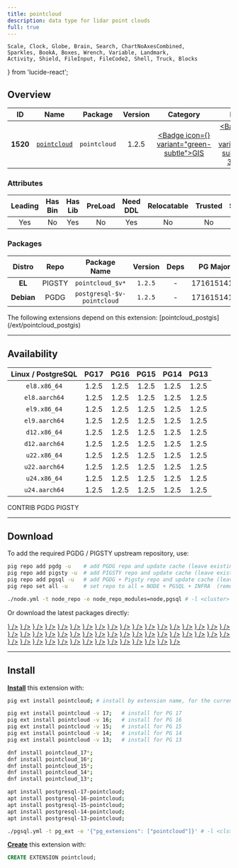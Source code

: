 ```yaml
---
title: pointcloud
description: data type for lidar point clouds
full: true
---
```


    Scale, Clock, Globe, Brain, Search, ChartNoAxesCombined,
    Sparkles, BookA, Boxes, Wrench, Variable, Landmark,
    Activity, Shield, FileInput, FileCode2, Shell, Truck, Blocks
} from 'lucide-react';

## Overview

| <TooltipIconButton tooltip="Extension unique identifier" side="top">ID</TooltipIconButton> | <TooltipIconButton tooltip="Extension name" side="top">Name</TooltipIconButton> | <TooltipIconButton tooltip="Package name for installation" side="top">Package</TooltipIconButton> | <TooltipIconButton tooltip="Latest available extension version" side="top">Version</TooltipIconButton> | <TooltipIconButton tooltip="Extension category" side="top">Category</TooltipIconButton> | <TooltipIconButton tooltip="Open source license" side="top">License</TooltipIconButton> | <TooltipIconButton tooltip="Programming language" side="top">Lang</TooltipIconButton> |
|:--------:|:--------:|:----------:|:--------------:|:---------------------------------------:|:------------------------------------------------------:|:----:|
| **1520** | [`pointcloud`](https://github.com/pgpointcloud/pointcloud) | `pointcloud` | 1.2.5 | <a href="/ext/gis" className="no-underline"><Badge icon={<Globe />} variant="green-subtle">GIS</Badge></a> | <a href="/ext/list/license#bsd-3-clause" className="no-underline"><Badge icon={<Scale />} variant="blue-subtle">BSD 3-Clause</Badge></a> | <a href="/ext/list/lang#c"><Badge icon={<FileCode2 />} variant="blue-subtle">C</Badge></a> |

### Attributes

| <TooltipIconButton tooltip="The Primary Leading extension in the Package" side="top">Leading</TooltipIconButton> | <TooltipIconButton tooltip="Contains binary utils" side="top">Has Bin</TooltipIconButton> | <TooltipIconButton tooltip="Contains .so shared library files" side="top">Has Lib</TooltipIconButton> | <TooltipIconButton tooltip="Requires preloading via shared_preload_libraries" side="top">PreLoad</TooltipIconButton> | <TooltipIconButton tooltip="Requires CREATE EXTENSION DDL command" side="top">Need DDL</TooltipIconButton> | <TooltipIconButton tooltip="Can be installed in any schema" side="top">Relocatable</TooltipIconButton> | <TooltipIconButton tooltip="Can be created by non-superuser" side="top">Trusted</TooltipIconButton> | <TooltipIconButton tooltip="Schemas used by this extension" side="top">Schemas</TooltipIconButton> |
|:-------:|:-------:|:-------:|:-------:|:--------:|:-----------:|:-------:|:-------:|
| Yes | No | Yes | No | Yes | No | No | - |

### Packages

| <TooltipIconButton tooltip="Linux distribution family, EL or Debian" side="top">Distro</TooltipIconButton> | <TooltipIconButton tooltip="Package repository" side="top">Repo</TooltipIconButton> | <TooltipIconButton tooltip="The RPM/DEB Package Name Pattern (replace $v with real pg major)" side="top">Package Name</TooltipIconButton> | <TooltipIconButton tooltip="Latest package version" side="top">Version</TooltipIconButton> | <TooltipIconButton tooltip="RPM/DEB Package dependencies" side="top">Deps</TooltipIconButton> | <TooltipIconButton tooltip="Available in these PostgreSQL Major Versions" side="top">PG Major</TooltipIconButton> |
|:----------:|:--------:|:------------------------:|:-----------:|:------------:|:------------------:|
|   **EL**   | <Badge variant="amber-subtle"><span className="font-bold">PIGSTY</span></Badge> | `pointcloud_$v*` | `1.2.5` | - | <Badge variant="green-subtle">17</Badge><Badge variant="green-subtle">16</Badge><Badge variant="green-subtle">15</Badge><Badge variant="green-subtle">14</Badge><Badge variant="green-subtle">13</Badge> |
| **Debian** | <Badge variant="blue-subtle"><span className="font-bold">PGDG</span></Badge> | `postgresql-$v-pointcloud` | `1.2.5` | - | <Badge variant="green-subtle">17</Badge><Badge variant="green-subtle">16</Badge><Badge variant="green-subtle">15</Badge><Badge variant="green-subtle">14</Badge><Badge variant="green-subtle">13</Badge> |


<Callout title="Dependent Extensions" type="info">
    The following extensions depend on this extension: [pointcloud_postgis](/ext/pointcloud_postgis)
</Callout>


------

## Availability

| <TooltipIconButton tooltip="Linux Distro Arch / PostgreSQL Major Version" side="top">Linux / PostgreSQL </TooltipIconButton> | **PG17** | **PG16** | **PG15** | **PG14** | **PG13** |
|:-----:|:-----:|:-----:|:-----:|:-----:|:-----:|
| `el8.x86_64` | <Badge variant="blue-subtle">1.2.5</Badge> | <Badge variant="blue-subtle">1.2.5</Badge> | <Badge variant="blue-subtle">1.2.5</Badge> | <Badge variant="blue-subtle">1.2.5</Badge> | <Badge variant="blue-subtle">1.2.5</Badge> |
| `el8.aarch64` | <Badge variant="blue-subtle">1.2.5</Badge> | <Badge variant="blue-subtle">1.2.5</Badge> | <Badge variant="blue-subtle">1.2.5</Badge> | <Badge variant="blue-subtle">1.2.5</Badge> | <Badge variant="blue-subtle">1.2.5</Badge> |
| `el9.x86_64` | <Badge variant="blue-subtle">1.2.5</Badge> | <Badge variant="blue-subtle">1.2.5</Badge> | <Badge variant="blue-subtle">1.2.5</Badge> | <Badge variant="blue-subtle">1.2.5</Badge> | <Badge variant="blue-subtle">1.2.5</Badge> |
| `el9.aarch64` | <Badge variant="blue-subtle">1.2.5</Badge> | <Badge variant="blue-subtle">1.2.5</Badge> | <Badge variant="blue-subtle">1.2.5</Badge> | <Badge variant="blue-subtle">1.2.5</Badge> | <Badge variant="blue-subtle">1.2.5</Badge> |
| `d12.x86_64` | <Badge variant="blue-subtle">1.2.5</Badge> | <Badge variant="blue-subtle">1.2.5</Badge> | <Badge variant="blue-subtle">1.2.5</Badge> | <Badge variant="blue-subtle">1.2.5</Badge> | <Badge variant="blue-subtle">1.2.5</Badge> |
| `d12.aarch64` | <Badge variant="blue-subtle">1.2.5</Badge> | <Badge variant="blue-subtle">1.2.5</Badge> | <Badge variant="blue-subtle">1.2.5</Badge> | <Badge variant="blue-subtle">1.2.5</Badge> | <Badge variant="blue-subtle">1.2.5</Badge> |
| `u22.x86_64` | <Badge variant="blue-subtle">1.2.5</Badge> | <Badge variant="blue-subtle">1.2.5</Badge> | <Badge variant="blue-subtle">1.2.5</Badge> | <Badge variant="blue-subtle">1.2.5</Badge> | <Badge variant="blue-subtle">1.2.5</Badge> |
| `u22.aarch64` | <Badge variant="blue-subtle">1.2.5</Badge> | <Badge variant="blue-subtle">1.2.5</Badge> | <Badge variant="blue-subtle">1.2.5</Badge> | <Badge variant="blue-subtle">1.2.5</Badge> | <Badge variant="blue-subtle">1.2.5</Badge> |
| `u24.x86_64` | <Badge variant="blue-subtle">1.2.5</Badge> | <Badge variant="blue-subtle">1.2.5</Badge> | <Badge variant="blue-subtle">1.2.5</Badge> | <Badge variant="blue-subtle">1.2.5</Badge> | <Badge variant="blue-subtle">1.2.5</Badge> |
| `u24.aarch64` | <Badge variant="blue-subtle">1.2.5</Badge> | <Badge variant="blue-subtle">1.2.5</Badge> | <Badge variant="blue-subtle">1.2.5</Badge> | <Badge variant="blue-subtle">1.2.5</Badge> | <Badge variant="blue-subtle">1.2.5</Badge> |

<Badge variant="green-subtle"><span className="font-black">CONTRIB</span></Badge> <Badge variant="blue-subtle"><span className="font-black">PGDG</span></Badge> <Badge variant="amber-subtle"><span className="font-black">PIGSTY</span></Badge>

------

## Download

To add the required PGDG / PIGSTY upstream repository, use:

```bash tab="pig"
pig repo add pgdg -u    # add PGDG repo and update cache (leave existing repos)
pig repo add pigsty -u  # add PIGSTY repo and update cache (leave existing repos)
pig repo add pgsql -u   # add PGDG + Pigsty repo and update cache (leave existing repos)
pig repo set all -u     # set repo to all = NODE + PGSQL + INFRA  (remove existing repos)
```
```bash tab="pigsty"
./node.yml -t node_repo -e node_repo_modules=node,pgsql # -l <cluster>
```

Or download the latest packages directly:

<Files>
    <Folder name="el8.x86_64">
        <a href="https://download.postgresql.org/pub/repos/yum/17/redhat/rhel-8-x86_64/pointcloud_17-1.2.5-2PGDG.rhel8.x86_64.rpm"><File name="pointcloud_17-1.2.5-2PGDG.rhel8.x86_64.rpm" icon={<Package className="text-emerald-500" />} /></a>
        <a href="https://download.postgresql.org/pub/repos/yum/16/redhat/rhel-8-x86_64/pointcloud_16-1.2.5-1PGDG.rhel8.x86_64.rpm"><File name="pointcloud_16-1.2.5-1PGDG.rhel8.x86_64.rpm" icon={<Package className="text-emerald-500" />} /></a>
        <a href="https://download.postgresql.org/pub/repos/yum/15/redhat/rhel-8-x86_64/pointcloud_15-1.2.5-1PGDG.rhel8.x86_64.rpm"><File name="pointcloud_15-1.2.5-1PGDG.rhel8.x86_64.rpm" icon={<Package className="text-emerald-500" />} /></a>
        <a href="https://download.postgresql.org/pub/repos/yum/14/redhat/rhel-8-x86_64/pointcloud_14-1.2.5-1PGDG.rhel8.x86_64.rpm"><File name="pointcloud_14-1.2.5-1PGDG.rhel8.x86_64.rpm" icon={<Package className="text-emerald-500" />} /></a>
        <a href="https://download.postgresql.org/pub/repos/yum/13/redhat/rhel-8-x86_64/pointcloud_13-1.2.5-1PGDG.rhel8.x86_64.rpm"><File name="pointcloud_13-1.2.5-1PGDG.rhel8.x86_64.rpm" icon={<Package className="text-emerald-500" />} /></a>
    </Folder>
    <Folder name="el8.aarch64">
        <a href="https://download.postgresql.org/pub/repos/yum/17/redhat/rhel-8-aarch64/pointcloud_17-1.2.5-2PGDG.rhel8.aarch64.rpm"><File name="pointcloud_17-1.2.5-2PGDG.rhel8.aarch64.rpm" icon={<Package className="text-orange-500" />} /></a>
        <a href="https://download.postgresql.org/pub/repos/yum/16/redhat/rhel-8-aarch64/pointcloud_16-1.2.5-1PGDG.rhel8.aarch64.rpm"><File name="pointcloud_16-1.2.5-1PGDG.rhel8.aarch64.rpm" icon={<Package className="text-orange-500" />} /></a>
        <a href="https://download.postgresql.org/pub/repos/yum/15/redhat/rhel-8-aarch64/pointcloud_15-1.2.5-1PGDG.rhel8.aarch64.rpm"><File name="pointcloud_15-1.2.5-1PGDG.rhel8.aarch64.rpm" icon={<Package className="text-orange-500" />} /></a>
        <a href="https://download.postgresql.org/pub/repos/yum/14/redhat/rhel-8-aarch64/pointcloud_14-1.2.5-1PGDG.rhel8.aarch64.rpm"><File name="pointcloud_14-1.2.5-1PGDG.rhel8.aarch64.rpm" icon={<Package className="text-orange-500" />} /></a>
        <a href="https://download.postgresql.org/pub/repos/yum/13/redhat/rhel-8-aarch64/pointcloud_13-1.2.5-1PGDG.rhel8.aarch64.rpm"><File name="pointcloud_13-1.2.5-1PGDG.rhel8.aarch64.rpm" icon={<Package className="text-orange-500" />} /></a>
    </Folder>
    <Folder name="el9.x86_64">
        <a href="https://download.postgresql.org/pub/repos/yum/17/redhat/rhel-9-x86_64/pointcloud_17-1.2.5-2PGDG.rhel9.x86_64.rpm"><File name="pointcloud_17-1.2.5-2PGDG.rhel9.x86_64.rpm" icon={<Package className="text-emerald-500" />} /></a>
        <a href="https://download.postgresql.org/pub/repos/yum/16/redhat/rhel-9-x86_64/pointcloud_16-1.2.5-1PGDG.rhel9.x86_64.rpm"><File name="pointcloud_16-1.2.5-1PGDG.rhel9.x86_64.rpm" icon={<Package className="text-emerald-500" />} /></a>
        <a href="https://download.postgresql.org/pub/repos/yum/15/redhat/rhel-9-x86_64/pointcloud_15-1.2.5-1PGDG.rhel9.x86_64.rpm"><File name="pointcloud_15-1.2.5-1PGDG.rhel9.x86_64.rpm" icon={<Package className="text-emerald-500" />} /></a>
        <a href="https://download.postgresql.org/pub/repos/yum/14/redhat/rhel-9-x86_64/pointcloud_14-1.2.5-1PGDG.rhel9.x86_64.rpm"><File name="pointcloud_14-1.2.5-1PGDG.rhel9.x86_64.rpm" icon={<Package className="text-emerald-500" />} /></a>
        <a href="https://download.postgresql.org/pub/repos/yum/13/redhat/rhel-9-x86_64/pointcloud_13-1.2.5-1PGDG.rhel9.x86_64.rpm"><File name="pointcloud_13-1.2.5-1PGDG.rhel9.x86_64.rpm" icon={<Package className="text-emerald-500" />} /></a>
    </Folder>
    <Folder name="el9.aarch64">
        <a href="https://download.postgresql.org/pub/repos/yum/17/redhat/rhel-9-aarch64/pointcloud_17-1.2.5-2PGDG.rhel9.aarch64.rpm"><File name="pointcloud_17-1.2.5-2PGDG.rhel9.aarch64.rpm" icon={<Package className="text-orange-500" />} /></a>
        <a href="https://download.postgresql.org/pub/repos/yum/16/redhat/rhel-9-aarch64/pointcloud_16-1.2.5-1PGDG.rhel9.aarch64.rpm"><File name="pointcloud_16-1.2.5-1PGDG.rhel9.aarch64.rpm" icon={<Package className="text-orange-500" />} /></a>
        <a href="https://download.postgresql.org/pub/repos/yum/15/redhat/rhel-9-aarch64/pointcloud_15-1.2.5-1PGDG.rhel9.aarch64.rpm"><File name="pointcloud_15-1.2.5-1PGDG.rhel9.aarch64.rpm" icon={<Package className="text-orange-500" />} /></a>
        <a href="https://download.postgresql.org/pub/repos/yum/14/redhat/rhel-9-aarch64/pointcloud_14-1.2.5-1PGDG.rhel9.aarch64.rpm"><File name="pointcloud_14-1.2.5-1PGDG.rhel9.aarch64.rpm" icon={<Package className="text-orange-500" />} /></a>
        <a href="https://download.postgresql.org/pub/repos/yum/13/redhat/rhel-9-aarch64/pointcloud_13-1.2.5-1PGDG.rhel9.aarch64.rpm"><File name="pointcloud_13-1.2.5-1PGDG.rhel9.aarch64.rpm" icon={<Package className="text-orange-500" />} /></a>
    </Folder>
    <Folder name="d12.x86_64">
        <a href="https://apt.postgresql.org/pub/repos/apt/pool/main/p/pgpointcloud/postgresql-17-pointcloud_1.2.5-2.pgdg120+1_arm64.deb"><File name="postgresql-17-pointcloud_1.2.5-2.pgdg120+1_arm64.deb" icon={<Box className="text-emerald-500" />} /></a>
        <a href="https://apt.postgresql.org/pub/repos/apt/pool/main/p/pgpointcloud/postgresql-16-pointcloud_1.2.5-2.pgdg120+1_arm64.deb"><File name="postgresql-16-pointcloud_1.2.5-2.pgdg120+1_arm64.deb" icon={<Box className="text-emerald-500" />} /></a>
        <a href="https://apt.postgresql.org/pub/repos/apt/pool/main/p/pgpointcloud/postgresql-15-pointcloud_1.2.5-2.pgdg120+1_arm64.deb"><File name="postgresql-15-pointcloud_1.2.5-2.pgdg120+1_arm64.deb" icon={<Box className="text-emerald-500" />} /></a>
        <a href="https://apt.postgresql.org/pub/repos/apt/pool/main/p/pgpointcloud/postgresql-14-pointcloud_1.2.5-2.pgdg120+1_arm64.deb"><File name="postgresql-14-pointcloud_1.2.5-2.pgdg120+1_arm64.deb" icon={<Box className="text-emerald-500" />} /></a>
        <a href="https://apt.postgresql.org/pub/repos/apt/pool/main/p/pgpointcloud/postgresql-13-pointcloud_1.2.5-2.pgdg120+1_arm64.deb"><File name="postgresql-13-pointcloud_1.2.5-2.pgdg120+1_arm64.deb" icon={<Box className="text-emerald-500" />} /></a>
    </Folder>
    <Folder name="d12.aarch64">
        <a href="https://apt.postgresql.org/pub/repos/apt/pool/main/p/pgpointcloud/postgresql-17-pointcloud_1.2.5-2.pgdg120+1_amd64.deb"><File name="postgresql-17-pointcloud_1.2.5-2.pgdg120+1_amd64.deb" icon={<Box className="text-orange-500" />} /></a>
        <a href="https://apt.postgresql.org/pub/repos/apt/pool/main/p/pgpointcloud/postgresql-16-pointcloud_1.2.5-2.pgdg120+1_amd64.deb"><File name="postgresql-16-pointcloud_1.2.5-2.pgdg120+1_amd64.deb" icon={<Box className="text-orange-500" />} /></a>
        <a href="https://apt.postgresql.org/pub/repos/apt/pool/main/p/pgpointcloud/postgresql-15-pointcloud_1.2.5-2.pgdg120+1_amd64.deb"><File name="postgresql-15-pointcloud_1.2.5-2.pgdg120+1_amd64.deb" icon={<Box className="text-orange-500" />} /></a>
        <a href="https://apt.postgresql.org/pub/repos/apt/pool/main/p/pgpointcloud/postgresql-14-pointcloud_1.2.5-2.pgdg120+1_amd64.deb"><File name="postgresql-14-pointcloud_1.2.5-2.pgdg120+1_amd64.deb" icon={<Box className="text-orange-500" />} /></a>
        <a href="https://apt.postgresql.org/pub/repos/apt/pool/main/p/pgpointcloud/postgresql-13-pointcloud_1.2.5-2.pgdg120+1_amd64.deb"><File name="postgresql-13-pointcloud_1.2.5-2.pgdg120+1_amd64.deb" icon={<Box className="text-orange-500" />} /></a>
    </Folder>
    <Folder name="u22.x86_64">
        <a href="https://apt.postgresql.org/pub/repos/apt/pool/main/p/pgpointcloud/postgresql-17-pointcloud_1.2.5-2.pgdg22.04+1_amd64.deb"><File name="postgresql-17-pointcloud_1.2.5-2.pgdg22.04+1_amd64.deb" icon={<Box className="text-emerald-500" />} /></a>
        <a href="https://apt.postgresql.org/pub/repos/apt/pool/main/p/pgpointcloud/postgresql-16-pointcloud_1.2.5-2.pgdg22.04+1_amd64.deb"><File name="postgresql-16-pointcloud_1.2.5-2.pgdg22.04+1_amd64.deb" icon={<Box className="text-emerald-500" />} /></a>
        <a href="https://apt.postgresql.org/pub/repos/apt/pool/main/p/pgpointcloud/postgresql-15-pointcloud_1.2.5-2.pgdg22.04+1_amd64.deb"><File name="postgresql-15-pointcloud_1.2.5-2.pgdg22.04+1_amd64.deb" icon={<Box className="text-emerald-500" />} /></a>
        <a href="https://apt.postgresql.org/pub/repos/apt/pool/main/p/pgpointcloud/postgresql-14-pointcloud_1.2.5-2.pgdg22.04+1_amd64.deb"><File name="postgresql-14-pointcloud_1.2.5-2.pgdg22.04+1_amd64.deb" icon={<Box className="text-emerald-500" />} /></a>
        <a href="https://apt.postgresql.org/pub/repos/apt/pool/main/p/pgpointcloud/postgresql-13-pointcloud_1.2.5-2.pgdg22.04+1_amd64.deb"><File name="postgresql-13-pointcloud_1.2.5-2.pgdg22.04+1_amd64.deb" icon={<Box className="text-emerald-500" />} /></a>
    </Folder>
    <Folder name="u22.aarch64">
        <a href="https://apt.postgresql.org/pub/repos/apt/pool/main/p/pgpointcloud/postgresql-17-pointcloud_1.2.5-2.pgdg22.04+1_arm64.deb"><File name="postgresql-17-pointcloud_1.2.5-2.pgdg22.04+1_arm64.deb" icon={<Box className="text-orange-500" />} /></a>
        <a href="https://apt.postgresql.org/pub/repos/apt/pool/main/p/pgpointcloud/postgresql-16-pointcloud_1.2.5-2.pgdg22.04+1_arm64.deb"><File name="postgresql-16-pointcloud_1.2.5-2.pgdg22.04+1_arm64.deb" icon={<Box className="text-orange-500" />} /></a>
        <a href="https://apt.postgresql.org/pub/repos/apt/pool/main/p/pgpointcloud/postgresql-15-pointcloud_1.2.5-2.pgdg22.04+1_arm64.deb"><File name="postgresql-15-pointcloud_1.2.5-2.pgdg22.04+1_arm64.deb" icon={<Box className="text-orange-500" />} /></a>
        <a href="https://apt.postgresql.org/pub/repos/apt/pool/main/p/pgpointcloud/postgresql-14-pointcloud_1.2.5-2.pgdg22.04+1_arm64.deb"><File name="postgresql-14-pointcloud_1.2.5-2.pgdg22.04+1_arm64.deb" icon={<Box className="text-orange-500" />} /></a>
        <a href="https://apt.postgresql.org/pub/repos/apt/pool/main/p/pgpointcloud/postgresql-13-pointcloud_1.2.5-2.pgdg22.04+1_arm64.deb"><File name="postgresql-13-pointcloud_1.2.5-2.pgdg22.04+1_arm64.deb" icon={<Box className="text-orange-500" />} /></a>
    </Folder>
    <Folder name="u24.x86_64">
        <a href="https://apt.postgresql.org/pub/repos/apt/pool/main/p/pgpointcloud/postgresql-17-pointcloud_1.2.5-2.pgdg24.04+1_amd64.deb"><File name="postgresql-17-pointcloud_1.2.5-2.pgdg24.04+1_amd64.deb" icon={<Box className="text-emerald-500" />} /></a>
        <a href="https://apt.postgresql.org/pub/repos/apt/pool/main/p/pgpointcloud/postgresql-16-pointcloud_1.2.5-2.pgdg24.04+1_amd64.deb"><File name="postgresql-16-pointcloud_1.2.5-2.pgdg24.04+1_amd64.deb" icon={<Box className="text-emerald-500" />} /></a>
        <a href="https://apt.postgresql.org/pub/repos/apt/pool/main/p/pgpointcloud/postgresql-15-pointcloud_1.2.5-2.pgdg24.04+1_amd64.deb"><File name="postgresql-15-pointcloud_1.2.5-2.pgdg24.04+1_amd64.deb" icon={<Box className="text-emerald-500" />} /></a>
        <a href="https://apt.postgresql.org/pub/repos/apt/pool/main/p/pgpointcloud/postgresql-14-pointcloud_1.2.5-2.pgdg24.04+1_amd64.deb"><File name="postgresql-14-pointcloud_1.2.5-2.pgdg24.04+1_amd64.deb" icon={<Box className="text-emerald-500" />} /></a>
        <a href="https://apt.postgresql.org/pub/repos/apt/pool/main/p/pgpointcloud/postgresql-13-pointcloud_1.2.5-2.pgdg24.04+1_amd64.deb"><File name="postgresql-13-pointcloud_1.2.5-2.pgdg24.04+1_amd64.deb" icon={<Box className="text-emerald-500" />} /></a>
    </Folder>
    <Folder name="u24.aarch64">
        <a href="https://apt.postgresql.org/pub/repos/apt/pool/main/p/pgpointcloud/postgresql-17-pointcloud_1.2.5-2.pgdg24.04+1_arm64.deb"><File name="postgresql-17-pointcloud_1.2.5-2.pgdg24.04+1_arm64.deb" icon={<Box className="text-orange-500" />} /></a>
        <a href="https://apt.postgresql.org/pub/repos/apt/pool/main/p/pgpointcloud/postgresql-16-pointcloud_1.2.5-2.pgdg24.04+1_arm64.deb"><File name="postgresql-16-pointcloud_1.2.5-2.pgdg24.04+1_arm64.deb" icon={<Box className="text-orange-500" />} /></a>
        <a href="https://apt.postgresql.org/pub/repos/apt/pool/main/p/pgpointcloud/postgresql-15-pointcloud_1.2.5-2.pgdg24.04+1_arm64.deb"><File name="postgresql-15-pointcloud_1.2.5-2.pgdg24.04+1_arm64.deb" icon={<Box className="text-orange-500" />} /></a>
        <a href="https://apt.postgresql.org/pub/repos/apt/pool/main/p/pgpointcloud/postgresql-14-pointcloud_1.2.5-2.pgdg24.04+1_arm64.deb"><File name="postgresql-14-pointcloud_1.2.5-2.pgdg24.04+1_arm64.deb" icon={<Box className="text-orange-500" />} /></a>
        <a href="https://apt.postgresql.org/pub/repos/apt/pool/main/p/pgpointcloud/postgresql-13-pointcloud_1.2.5-2.pgdg24.04+1_arm64.deb"><File name="postgresql-13-pointcloud_1.2.5-2.pgdg24.04+1_arm64.deb" icon={<Box className="text-orange-500" />} /></a>
    </Folder>
</Files>

------

## Install

[**Install**](/docs/pgsql/extension/install) this extension with:

```bash tab="pig"
pig ext install pointcloud; # install by extension name, for the current active PG version

pig ext install pointcloud -v 17;   # install for PG 17
pig ext install pointcloud -v 16;   # install for PG 16
pig ext install pointcloud -v 15;   # install for PG 15
pig ext install pointcloud -v 14;   # install for PG 14
pig ext install pointcloud -v 13;   # install for PG 13
```
```bash tab="yum" 
dnf install pointcloud_17*;
dnf install pointcloud_16*;
dnf install pointcloud_15*;
dnf install pointcloud_14*;
dnf install pointcloud_13*;
```
```bash tab="apt" 
apt install postgresql-17-pointcloud;
apt install postgresql-16-pointcloud;
apt install postgresql-15-pointcloud;
apt install postgresql-14-pointcloud;
apt install postgresql-13-pointcloud;
```
```bash tab="ansible"
./pgsql.yml -t pg_ext -e '{"pg_extensions": ["pointcloud"]}' # -l <cls>
```

[**Create**](/docs/pgsql/extension/create) this extension with:

```sql
CREATE EXTENSION pointcloud;
```


